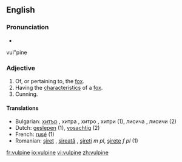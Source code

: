 ==English==

===Pronunciation===
* {{audio|En-us-vulpine.ogg|Audio (US)}}
vul"pine

===Adjective===
{{en-adj}}

# Of, or pertaining to, the [[fox]].
# Having the [[characteristic]]s of a [[fox]].
# Cunning.

====Translations====
* Bulgarian: [[хитър]] {{m}}, хитра {{f}}, хитро {{n}}, хитри {{p}} (1), лисича {{f}}, лисичи {{p}} (2)
* Dutch: [[geslepen]] (1), [[vosachtig]] (2)
* French: [[rusé]] (1)
* Romanian: [[şiret]] {{m}}, [[şireată]] {{f}}, [[şireţi]] ''m pl'', [[şirete]] ''f pl'' (1)

[[fr:vulpine]]
[[io:vulpine]]
[[vi:vulpine]]
[[zh:vulpine]]